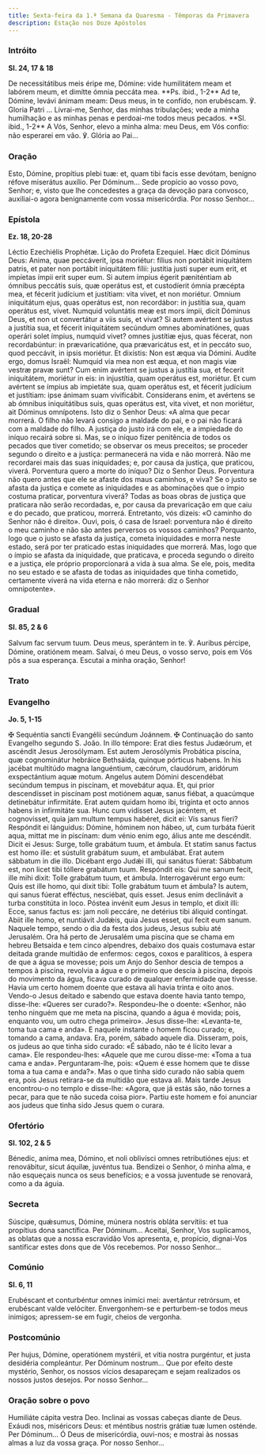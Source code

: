 ```yaml
---
title: Sexta-feira da 1.ª Semana da Quaresma - Têmporas da Primavera
description: Estação nos Doze Apóstolos
---
```


### Intróito

**Sl. 24, 17 & 18**

<div class="side-by-side not-content">
  <span>
    De necessitátibus meis éripe me, Dómine: vide humilitátem meam et labórem meum, et dimítte ómnia
    peccáta mea. **Ps. ibid., 1-2** Ad te, Dómine, levávi ánimam meam: Deus meus, in te confído, non
    erubéscam. ℣. Gloria Patri ...
  </span>
  <span>
    Livrai-me, Senhor, das minhas tribulações; vede a minha humilhação e as minhas penas e
    perdoai-me todos meus pecados. **Sl. ibid., 1-2** A Vós, Senhor, elevo a minha alma: meu Deus,
    em Vós confio: não esperarei em vão. ℣. Glória ao Pai...
  </span>
</div>

### Oração

<div class="side-by-side not-content">
  <span>
    Esto, Dómine, propítius plebi tuæ: et, quam tibi facis esse devótam, benígno réfove miserátus
    auxílio. Per Dóminum...
  </span>
  <span>
    Sede propício ao vosso povo, Senhor; e, visto que lhe concedestes a graça da devoção para
    convosco, auxiliai-o agora benignamente com vossa misericórdia. Por nosso Senhor...
  </span>
</div>

### Epístola

**Ez. 18, 20-28**

<div class="side-by-side not-content">
  <span>Léctio Ezechiélis Prophétæ.</span>
  <span>Lição do Profeta Ezequiel.</span>
  <span>
    Hæc dicit Dóminus Deus: Anima, quae peccáverit, ipsa moriétur: fílius non portábit iniquitátem
    patris, et pater non portábit iniquitátem fílii: justítia justi super eum erit, et impíetas
    ímpii erit super eum. Si autem ímpius égerit pæniténtiam ab ómnibus peccátis suis, quæ operátus
    est, et custodíerit ómnia præcépta mea, et fécerit judícium et justítiam: vita vivet, et non
    moriétur. Omnium iniquitátum ejus, quas operátus est, non recordábor: in justítia sua, quam
    operátus est, vivet. Numquid voluntátis meæ est mors ímpii, dicit Dóminus Deus, et non ut
    convertátur a viis suis, et vivat? Si autem avértent se justus a justítia sua, et fécerit
    iniquitátem secúndum omnes abominatiónes, quas operári solet ímpius, numquid vivet? omnes
    justítiæ ejus, quas fécerat, non recordabúntur: in prævaricatióne, qua prævaricátus est, et in
    peccáto suo, quod peccávit, in ipsis moriétur. Et dixístis: Non est æqua via Dómini. Audíte
    ergo, domus Israël: Numquid via mea non est æqua, et non magis viæ vestræ pravæ sunt? Cum enim
    avértent se justus a justítia sua, et fecerit iniquitátem, moriétur in eis: in injustítia, quam
    operátus est, moriétur. Et cum avértent se ímpius ab impietáte sua, quam operátus est, et
    fécerit judícium et justítiam: ipse ánimam suam vivificábit. Consíderans enim, et avértens se ab
    ómnibus iniquitátibus suis, quas operátus est, vita vivet, et non moriétur, ait Dóminus
    omnípotens.
  </span>
  <span>
    Isto diz o Senhor Deus: «A alma que pecar morrerá. O filho não levará consigo a maldade do pai,
    e o pai não ficará com a maldade do filho. A justiça do justo irá com ele, e a impiedade do
    iníquo recairá sobre si. Mas, se o iníquo fizer penitência de todos os pecados que tiver
    cometido; se observar os meus preceitos; se proceder segundo o direito e a justiça: permanecerá
    na vida e não morrerá. Não me recordarei mais das suas iniquidades; e, por causa da justiça, que
    praticou, viverá. Porventura quero a morte do iníquo? Diz o Senhor Deus. Porventura não quero
    antes que ele se afaste dos maus caminhos, e viva? Se o justo se afasta da justiça e comete as
    iniquidades e as abominações que o ímpio costuma praticar, porventura viverá? Todas as boas
    obras de justiça que praticara não serão recordadas, e, por causa da prevaricação em que caiu e
    do pecado, que praticou, morrerá. Entretanto, vós dizeis: «O caminho do Senhor não é direito».
    Ouvi, pois, ó casa de Israel: porventura não é direito o meu caminho e não são antes perversos
    os vossos caminhos? Porquanto, logo que o justo se afasta da justiça, cometa iniquidades e morra
    neste estado, será por ter praticado estas iniquidades que morrerá. Mas, logo que o ímpio se
    afasta da iniquidade, que praticava, e proceda segundo o direito e a justiça, ele próprio
    proporcionará a vida à sua alma. Se ele, pois, medita no seu estado e se afasta de todas as
    iniquidades que tinha cometido, certamente viverá na vida eterna e não morrerá: diz o Senhor
    omnipotente».
  </span>
</div>

### Gradual

**Sl. 85, 2 & 6**

<div class="side-by-side not-content">
  <span>
    Salvum fac servum tuum. Deus meus, sperántem in te. ℣. Auribus pércipe, Dómine, oratiónem meam.
  </span>
  <span>
    Salvai, ó meu Deus, o vosso servo, pois em Vós pôs a sua esperança. Escutai a minha oração,
    Senhor!
  </span>
</div>

### Trato


<LinkCard href="/missal/quaresma/quartacinzas#trato" title="Trato Quarta-feira de Cinzas" />

### Evangelho

**Jo. 5, 1-15**

<div class="side-by-side not-content">
  <span>
    <span class="text-red-500">✠</span> Sequéntia sancti Evangélii secúndum Joánnem.
  </span>
  <span>
    <span class="text-red-500">✠</span> Continuação do santo Evangelho segundo S. João.
  </span>
  <span>
    In illo témpore: Erat dies festus Judæórum, et ascéndit Jesus Jerosólymam. Est autem Jerosólymis
    Probática piscína, quæ cognominátur hebráice Bethsáida, quinque pórticus habens. In his jacébat
    multitúdo magna languéntium, cæcórum, claudórum, aridórum exspectántium aquæ motum. Angelus
    autem Dómini descendébat secúndum tempus in piscínam, et movebátur aqua. Et, qui prior
    descendísset in piscínam post motiónem aquæ, sanus fiébat, a quacúmque detinebátur infirmitáte.
    Erat autem quidam homo ibi, trigínta et octo annos habens in infirmitáte sua. Hunc cum vidísset
    Jesus jacéntem, et cognovisset, quia jam multum tempus habéret, dicit ei: Vis sanus fíeri?
    Respóndit ei lánguidus: Dómine, hóminem non hábeo, ut, cum turbáta fúerit aqua, mittat me in
    piscínam: dum vénio enim ego, álius ante me descéndit. Dicit ei Jesus: Surge, tolle grabátum
    tuum, et ámbula. Et statim sanus factus est homo ille: et sústulit grabátum suum, et ambulábat.
    Erat autem sábbatum in die illo. Dicébant ergo Judǽi illi, qui sanátus fúerat: Sábbatum est, non
    licet tibi tóllere grabátum tuum. Respóndit eis: Qui me sanum fecit, ille mihi dixit: Tolle
    grabátum tuum, et ámbula. Interrogavérunt ergo eum: Quis est ille homo, qui dixit tibi: Tolle
    grabátum tuum et ámbula? Is autem, qui sanus fúerat efféctus, nesciébat, quis esset. Jesus enim
    declinávit a turba constitúta in loco. Póstea invénit eum Jesus in templo, et dixit illi: Ecce,
    sanus factus es: jam noli peccáre, ne detérius tibi áliquid contíngat. Abiit ille homo, et
    nuntiávit Judǽis, quia Jesus esset, qui fecit eum sanum.
  </span>
  <span>
    Naquele tempo, sendo o dia da festa dos judeus, Jesus subiu até Jerusalém. Ora há perto de
    Jerusalém uma piscina que se chama em hebreu Betsaida e tem cinco alpendres, debaixo dos quais
    costumava estar deitada grande multidão de enfermos: cegos, coxos e paralíticos, à espera de que
    a água se movesse; pois um Anjo do Senhor descia de tempos a tempos à piscina, revolvia a água e
    o primeiro que descia à piscina, depois do movimento da água, ficava curado de qualquer
    enfermidade que tivesse. Havia um certo homem doente que estava ali havia trinta e oito anos.
    Vendo-o Jesus deitado e sabendo que estava doente havia tanto tempo, disse-lhe: «Queres ser
    curado?». Respondeu-lhe o doente: «Senhor, não tenho ninguém que me meta na piscina, quando a
    água é movida; pois, enquanto vou, um outro chega primeiro». Jesus disse-lhe: «Levanta-te, toma
    tua cama e anda». E naquele instante o homem ficou curado; e, tomando a cama, andava. Era,
    porém, sábado aquele dia. Disseram, pois, os judeus ao que tinha sido curado: «É sábado, não te
    é lícito levar a cama». Ele respondeu-lhes: «Aquele que me curou disse-me: «Toma a tua cama e
    anda». Perguntaram-lhe, pois: «Quem é esse homem que te disse toma a tua cama e anda?». Mas o
    que tinha sido curado não sabia quem era, pois Jesus retirara-se da multidão que estava ali.
    Mais tarde Jesus encontrou-o no templo e disse-lhe: «Agora, que já estás são, não tornes a
    pecar, para que te não suceda coisa pior». Partiu este homem e foi anunciar aos judeus que tinha
    sido Jesus quem o curara.
  </span>
</div>

### Ofertório

**Sl. 102, 2 & 5**

<div class="side-by-side not-content">
  <span>
    Bénedic, anima mea, Dómino, et noli oblivísci omnes retributiónes ejus: et renovábitur, sicut
    áquilæ, juvéntus tua.
  </span>
  <span>
    Bendizei o Senhor, ó minha alma, e não esqueçais nunca os seus benefícios; e a vossa juventude
    se renovará, como a da águia.
  </span>
</div>

### Secreta

<div class="side-by-side not-content">
  <span>
    Súscipe, quǽsumus, Dómine, múnera nostris obláta servítiis: et tua propítius dona sanctífica.
    Per Dóminum...
  </span>
  <span>
    Aceitai, Senhor, Vos suplicamos, as oblatas que a nossa escravidão Vos apresenta, e, propício,
    dignai-Vos santificar estes dons que de Vós recebemos. Por nosso Senhor...
  </span>
</div>

### Comúnio

**Sl. 6, 11**

<div class="side-by-side not-content">
  <span>
    Erubéscant et conturbéntur omnes inimíci mei: avertántur retrórsum, et erubéscant valde
    velóciter.
  </span>
  <span>
    Envergonhem-se e perturbem-se todos meus inimigos; apressem-se em fugir, cheios de vergonha.
  </span>
</div>

### Postcomúnio

<div class="side-by-side not-content">
  <span>
    Per hujus, Dómine, operatiónem mystérii, et vítia nostra purgéntur, et justa desidéria
    compleántur. Per Dóminum nostrum...
  </span>
  <span>
    Que por efeito deste mystério, Senhor, os nossos vícios desapareçam e sejam realizados os nossos
    justos desejos. Por nosso Senhor...
  </span>
</div>

### Oração sobre o povo

<div class="side-by-side not-content">
  <span>Humiliáte cápita vestra Deo.</span>
  <span>Inclinai as vossas cabeças diante de Deus.</span>
  <span>
    Exáudi nos, miséricors Deus: et méntibus nostris grátiæ tuæ lumen osténde. Per Dóminum...
  </span>
  <span>
    Ó Deus de misericórdia, ouvi-nos; e mostrai às nossas almas a luz da vossa graça. Por nosso
    Senhor...
  </span>
</div>
